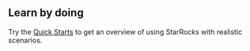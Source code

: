 ---
---
## Learn by doing

Try the [Quick Starts](../../quick_start/quick_start.mdx) to get an overview of using StarRocks with realistic scenarios.
